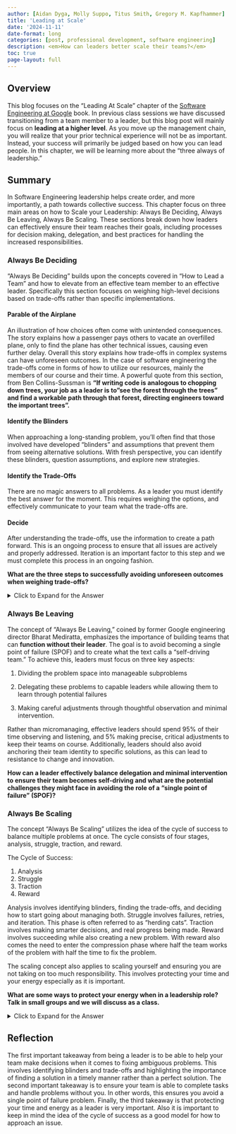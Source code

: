 ```yaml
---
author: [Aidan Dyga, Molly Suppo, Titus Smith, Gregory M. Kapfhammer]
title: 'Leading at Scale'
date: '2024-11-11'
date-format: long
categories: [post, professional development, software engineering]
description: <em>How can leaders better scale their teams?</em>
toc: true
page-layout: full
---
```


## Overview

This blog focuses on the "Leading At Scale" chapter of the [Software Engineering
at Google](https://abseil.io/resources/swe-book) book. In previous class
sessions we have discussed transitioning from a team member to a leader, but
this blog post will mainly focus on **leading at a higher level**. As you move
up the management chain, you will realize that your prior technical experience
will not be as important. Instead, your success will primarily be judged based
on how you can lead people. In this chapter, we will be learning more about the
"three always of leadership."

## Summary

In Software Engineering leadership helps create order, and more importantly, a
path towards collective success. This chapter focus on three main areas on how
to Scale your Leadership: Always Be Deciding, Always Be Leaving, Always Be
Scaling. These sections break down how leaders can effectively ensure their team
reaches their goals, including processes for decision making, delegation, and
best practices for handling the increased responsibilities.

### Always Be Deciding

"Always Be Deciding" builds upon the concepts covered in "How to Lead a Team"
and how to elevate from an effective team member to an effective leader.
Specifically this section focuses on weighing high-level decisions based on
trade-offs rather than specific implementations.

#### Parable of the Airplane

An illustration of how choices often come with unintended consequences. The
story explains how a passenger pays others to vacate an overfilled plane, only
to find the plane has other technical issues, causing even further delay.
Overall this story explains how trade-offs in complex systems can have
unforeseen outcomes. In the case of software engineering the trade-offs come in
forms of how to utilize our resources, mainly the members of our course and
their time. A powerful quote from this section, from Ben Collins-Sussman is
**"If writing code is analogous to chopping down trees, your job as a leader is
to "see the forest through the trees" and find a workable path through that
forest, directing engineers toward the important trees".**

#### Identify the Blinders

When approaching a long-standing problem, you'll often find that those involved
have developed "blinders" and assumptions that prevent them from seeing
alternative solutions. With fresh perspective, you can identify these blinders,
question assumptions, and explore new strategies.

#### Identify the Trade-Offs

There are no magic answers to all problems. As a leader you must identify the
best answer for the moment. This requires weighing the options, and effectively
communicate to your team what the trade-offs are.

#### Decide

After understanding the trade-offs, use the information to create a path
forward. This is an ongoing process to ensure that all issues are actively and
properly addressed. Iteration is an important factor to this step and we must
complete this process in an ongoing fashion.

**What are the three steps to successfully avoiding unforeseen outcomes when
weighing trade-offs?** 

<details>
<summary>Click to Expand for the Answer</summary>

* Identify the **Binders**
* Identify the **Trade-offs**
* **Decide** the appropriate course of action.

</details>

### Always Be Leaving

The concept of "Always Be Leaving," coined by former Google engineering director
Bharat Mediratta, emphasizes the importance of building teams that can
**function without their leader**. The goal is to avoid becoming a single point
of failure (SPOF) and to create what the text calls a "self-driving team." To
achieve this, leaders must focus on three key aspects: 

1. Dividing the problem space into manageable subproblems

2. Delegating these problems to capable leaders while allowing them to learn
   through potential failures

3. Making careful adjustments through thoughtful observation and minimal
   intervention.

Rather than micromanaging, effective leaders should spend 95% of their time
observing and listening, and 5% making precise, critical adjustments to keep
their teams on course. Additionally, leaders should also avoid anchoring their
team identity to specific solutions, as this can lead to resistance to change
and innovation.

**How can a leader effectively balance delegation and minimal intervention to
ensure their team becomes self-driving and what are the potential challenges
they might face in avoiding the role of a "single point of failure" (SPOF)?**

### Always Be Scaling

The concept "Always Be Scaling" utilizes the idea of the cycle of success to
balance multiple problems at once. The cycle consists of four stages, analysis,
struggle, traction, and reward. 

The Cycle of Success:

1. Analysis
2. Struggle
3. Traction
4. Reward

Analysis involves identifying blinders, finding the trade-offs, and deciding how
to start going about managing both. Struggle involves failures, retries, and
iteration. This phase is often referred to as “herding cats”. Traction involves
making smarter decisions, and real progress being made. Reward involves
succeeding while also creating a new problem. With reward also comes the need to
enter the compression phase where half the team works of the problem with half
the time to fix the problem.

The scaling concept also applies to scaling yourself and ensuring you are not
taking on too much responsibility. This involves protecting your time and your
energy especially as it is important.

**What are some ways to protect your energy when in a leadership role? Talk in
small groups and we will discuss as a class.**

<details>
<summary>Click to Expand for the Answer</summary>

* Take vacations
* Take time to disconnect
* Take time to do something you enjoy
* Take breaks during the day

</details>

## Reflection

The first important takeaway from being a leader is to be able to help your team
make decisions when it comes to fixing ambiguous problems. This involves
identifying blinders and trade-offs and highlighting the importance of finding a
solution in a timely manner rather than a perfect solution. The second important
takeaway is to ensure your team is able to complete tasks and handle problems
without you. In other words, this ensures you avoid a single point of failure
problem. Finally, the third takeaway is that protecting your time and energy as
a leader is very important. Also it is important to keep in mind the idea of the
cycle of success as a good model for how to approach an issue.
